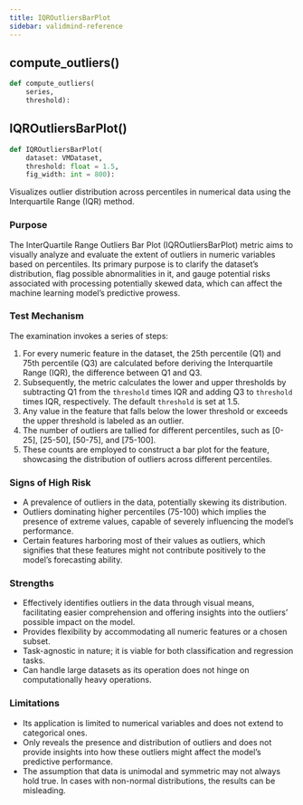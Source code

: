 ```yaml
---
title: IQROutliersBarPlot
sidebar: validmind-reference
---
```


## compute_outliers[()]{.muted}

<!-- function.qmd.jinja2 - function signature -->

```python
def compute_outliers(
    series,
    threshold):
```

## IQROutliersBarPlot[()]{.muted}

<!-- function.qmd.jinja2 - function signature -->

```python
def IQROutliersBarPlot(
    dataset: VMDataset,
    threshold: float = 1.5,
    fig_width: int = 800):
```

Visualizes outlier distribution across percentiles in numerical data using the Interquartile Range (IQR) method.

### Purpose

The InterQuartile Range Outliers Bar Plot (IQROutliersBarPlot) metric aims to visually analyze and evaluate the extent of outliers in numeric variables based on percentiles. Its primary purpose is to clarify the dataset's distribution, flag possible abnormalities in it, and gauge potential risks associated with processing potentially skewed data, which can affect the machine learning model's predictive prowess.

### Test Mechanism

The examination invokes a series of steps:

1. For every numeric feature in the dataset, the 25th percentile (Q1) and 75th percentile (Q3) are calculated before deriving the Interquartile Range (IQR), the difference between Q1 and Q3.
1. Subsequently, the metric calculates the lower and upper thresholds by subtracting Q1 from the `threshold` times IQR and adding Q3 to `threshold` times IQR, respectively. The default `threshold` is set at 1.5.
1. Any value in the feature that falls below the lower threshold or exceeds the upper threshold is labeled as an outlier.
1. The number of outliers are tallied for different percentiles, such as [0-25], [25-50], [50-75], and [75-100].
1. These counts are employed to construct a bar plot for the feature, showcasing the distribution of outliers across different percentiles.

### Signs of High Risk

- A prevalence of outliers in the data, potentially skewing its distribution.
- Outliers dominating higher percentiles (75-100) which implies the presence of extreme values, capable of severely influencing the model's performance.
- Certain features harboring most of their values as outliers, which signifies that these features might not contribute positively to the model's forecasting ability.

### Strengths

- Effectively identifies outliers in the data through visual means, facilitating easier comprehension and offering insights into the outliers' possible impact on the model.
- Provides flexibility by accommodating all numeric features or a chosen subset.
- Task-agnostic in nature; it is viable for both classification and regression tasks.
- Can handle large datasets as its operation does not hinge on computationally heavy operations.

### Limitations

- Its application is limited to numerical variables and does not extend to categorical ones.
- Only reveals the presence and distribution of outliers and does not provide insights into how these outliers might affect the model's predictive performance.
- The assumption that data is unimodal and symmetric may not always hold true. In cases with non-normal distributions, the results can be misleading.
